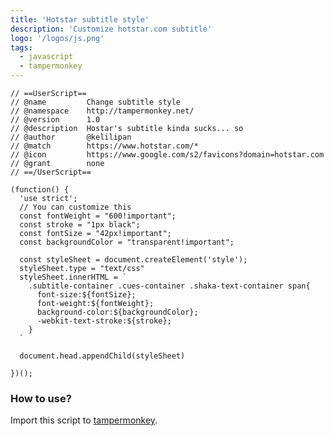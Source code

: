 ```yaml
---
title: 'Hotstar subtitle style'
description: 'Customize hotstar.com subtitle'
logo: '/logos/js.png'
tags:
  - javascript
  - tampermonkey
---
```


```js{15-18}
// ==UserScript==
// @name         Change subtitle style
// @namespace    http://tampermonkey.net/
// @version      1.0
// @description  Hostar's subtitle kinda sucks... so
// @author       @kelilipan
// @match        https://www.hotstar.com/*
// @icon         https://www.google.com/s2/favicons?domain=hotstar.com
// @grant        none
// ==/UserScript==

(function() {
  'use strict';
  // You can customize this
  const fontWeight = "600!important";
  const stroke = "1px black";
  const fontSize = "42px!important";
  const backgroundColor = "transparent!important";

  const styleSheet = document.createElement('style');
  styleSheet.type = "text/css"
  styleSheet.innerHTML = `
    .subtitle-container .cues-container .shaka-text-container span{
      font-size:${fontSize};
      font-weight:${fontWeight};
      background-color:${backgroundColor};
      -webkit-text-stroke:${stroke};
    }
  `

  document.head.appendChild(styleSheet)

})();
```

### How to use?

Import this script to [tampermonkey](https://www.tampermonkey.net/).